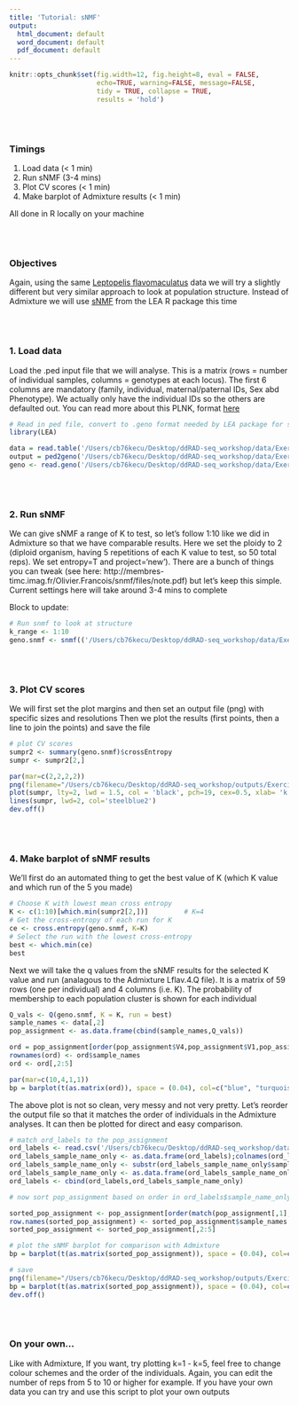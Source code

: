 ```yaml
---
title: 'Tutorial: sNMF'
output:
  html_document: default
  word_document: default
  pdf_document: default
---
```


```r
knitr::opts_chunk$set(fig.width=12, fig.height=8, eval = FALSE,
                      echo=TRUE, warning=FALSE, message=FALSE,
                      tidy = TRUE, collapse = TRUE,
                      results = 'hold')
```
\
\

### Timings 

  1. Load data (< 1 min)
  2. Run sNMF (3-4 mins)
  3. Plot CV scores (< 1 min)
  4. Make barplot of Admixture results (< 1 min)

All done in R locally on your machine
  
\
\

### Objectives

Again, using the same [Leptopelis flavomaculatus](https://amphibiaweb.org/species/3649) data we will try a slightly different but very similar approach to look at population structure. Instead of Admixture we will use [sNMF](http://membres-timc.imag.fr/Olivier.Francois/LEA/tutorial.htm) from the LEA R package this time

\
\

### 1. Load data
Load the .ped input file that we will analyse. This is a matrix (rows = number of individual samples, columns = genotypes at each locus). The first 6 columns are mandatory (family, individual, maternal/paternal IDs, Sex abd Phenotype). We actually only have the individual IDs so the others are defaulted out. You can read more about this PLNK, format [here]( https://zzz.bwh.harvard.edu/plink/data.shtml)

```r
# Read in ped file, convert to .geno format needed by LEA package for sNMF
library(LEA)

data = read.table('/Users/cb76kecu/Desktop/ddRAD-seq_workshop/data/Exercises_4-8/sNMF/Lflav.ped')
output = ped2geno('/Users/cb76kecu/Desktop/ddRAD-seq_workshop/data/Exercises_4-8/sNMF/Lflav.ped')
geno <- read.geno('/Users/cb76kecu/Desktop/ddRAD-seq_workshop/data/Exercises_4-8/sNMF/Lflav.geno') 
```

\
\

### 2. Run sNMF
We can give sNMF a range of K to test, so let's follow 1:10 like we did in Admixture so that we have comparable results. Here we set the ploidy to 2 (diploid organism, having 5 repetitions of each K value to test, so 50 total reps). We set entropy=T and project='new'). There are a bunch of things you can tweak (see here: http://membres-timc.imag.fr/Olivier.Francois/snmf/files/note.pdf) but let's keep this simple. Current settings here will take around 3-4 mins to complete

Block to update:
```r
# Run snmf to look at structure 
k_range <- 1:10
geno.snmf <- snmf(('/Users/cb76kecu/Desktop/ddRAD-seq_workshop/data/Exercises_4-8/sNMF/Lflav.geno'), K = k_range, entropy = T, ploidy = 2, rep=5, project = 'new')  
```

\
\

### 3. Plot CV scores
We will first set the plot margins and then set an output file (png) with specific sizes and resolutions
Then we plot the results (first points, then a line to join the points) and save the file
```r
# plot CV scores
sumpr2 <- summary(geno.snmf)$crossEntropy
sumpr <- sumpr2[2,]

par(mar=c(2,2,2,2))
png(filename="/Users/cb76kecu/Desktop/ddRAD-seq_workshop/outputs/Exercise_5/sNMF_Results_CV_scores.png", type="quartz", height=8, width=8, units="in", res=300)
plot(sumpr, lty=2, lwd = 1.5, col = 'black', pch=19, cex=0.5, xlab= 'k clusters', ylab = 'CV score', main= 'Cross validation scores across k (sNMF)')
lines(sumpr, lwd=2, col='steelblue2')
dev.off()
```

\
\

### 4. Make barplot of sNMF results

We'll first do an automated thing to get the best value of K (which K value and which run of the 5 you made)
```r
# Choose K with lowest mean cross entropy
K <- c(1:10)[which.min(sumpr2[2,])]         # K=4
# Get the cross-entropy of each run for K
ce <- cross.entropy(geno.snmf, K=K)
# Select the run with the lowest cross-entropy
best <- which.min(ce)
best
```

Next we will take the q values from the sNMF results for the selected K value and run (analagous to the Admixture Lflav.4.Q file). It is a matrix of 59 rows (one per individual) and 4 columns (i.e. K). The probability of membership to each population cluster is shown for each individual
```r
Q_vals <- Q(geno.snmf, K = K, run = best)
sample_names <- data[,2]
pop_assignment <- as.data.frame(cbind(sample_names,Q_vals))

ord = pop_assignment[order(pop_assignment$V4,pop_assignment$V1,pop_assignment$V2,pop_assignment$V3),]
rownames(ord) <- ord$sample_names
ord <- ord[,2:5]

par(mar=c(10,4,1,1))
bp = barplot(t(as.matrix(ord)), space = (0.04), col=c("blue", "turquoise", "darkblue", "lightblue"), xlab="", ylab="Ancestry", border=1, las=2, cex.names=0.9)
```

The above plot is not so clean, very messy and not very pretty. Let's reorder the output file so that it matches the order of individuals in the Admixture analyses. It can then be plotted for direct and easy comparison.
```r
# match ord_labels to the pop_assignment
ord_labels <- read.csv('/Users/cb76kecu/Desktop/ddRAD-seq_workshop/data/Exercises_4-8/sNMF/ord_labels_sNMF.csv')
ord_labels_sample_name_only <- as.data.frame(ord_labels);colnames(ord_labels_sample_name_only) <- 'sample_name_only'
ord_labels_sample_name_only <- substr(ord_labels_sample_name_only$sample_name_only, 1, 5)
ord_labels_sample_name_only <- as.data.frame(ord_labels_sample_name_only)
ord_labels <- cbind(ord_labels,ord_labels_sample_name_only)

# now sort pop_assignment based on order in ord_labels$sample_name_only

sorted_pop_assignment <- pop_assignment[order(match(pop_assignment[,1],ord_labels_sample_name_only[,1])),]
row.names(sorted_pop_assignment) <- sorted_pop_assignment$sample_names
sorted_pop_assignment <- sorted_pop_assignment[,2:5]

# plot the sNMF barplot for comparison with Admixture
bp = barplot(t(as.matrix(sorted_pop_assignment)), space = (0.04), col=c("blue", "lightblue", "turquoise", "darkblue"), xlab="", ylab="Ancestry", border=1, las=2, cex.names=0.9)

# save
png(filename="/Users/cb76kecu/Desktop/ddRAD-seq_workshop/outputs/Exercise_5/sNMF_Results_Barplot.png", type="quartz", height=8, width=30, units="in", res=300)
bp = barplot(t(as.matrix(sorted_pop_assignment)), space = (0.04), col=c("blue", "lightblue", "turquoise", "darkblue"), xlab="", ylab="Ancestry", border=1, las=2, cex.names=0.9)
dev.off()

```

\
\

### On your own...

Like with Admixture, If you want, try plotting k=1 - k=5, feel free to change colour schemes and the order of the individuals. Again, you can edit the number of reps from 5 to 10 or higher for example. If you have your own data you can try and use this script to plot your own outputs
